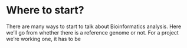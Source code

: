 # Where to start?

There are many ways to start to talk about Bioinformatics analysis. Here we'll go from whether there is a reference genome or not. For a project we're working one, it has to be 
